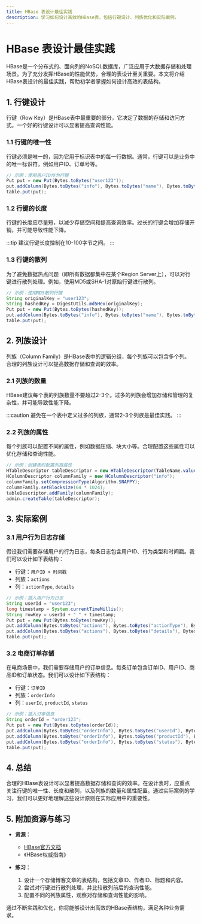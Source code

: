```yaml
---
title: HBase 表设计最佳实践
description: 学习如何设计高效的HBase表，包括行键设计、列族优化和实际案例。
---
```


# HBase 表设计最佳实践

HBase是一个分布式的、面向列的NoSQL数据库，广泛应用于大数据存储和处理场景。为了充分发挥HBase的性能优势，合理的表设计至关重要。本文将介绍HBase表设计的最佳实践，帮助初学者掌握如何设计高效的表结构。

## 1. 行键设计

行键（Row Key）是HBase表中最重要的部分，它决定了数据的存储和访问方式。一个好的行键设计可以显著提高查询性能。

### 1.1 行键的唯一性

行键必须是唯一的，因为它用于标识表中的每一行数据。通常，行键可以是业务中的唯一标识符，例如用户ID、订单号等。

```java
// 示例：使用用户ID作为行键
Put put = new Put(Bytes.toBytes("user123"));
put.addColumn(Bytes.toBytes("info"), Bytes.toBytes("name"), Bytes.toBytes("Alice"));
table.put(put);
```

### 1.2 行键的长度

行键的长度应尽量短，以减少存储空间和提高查询效率。过长的行键会增加存储开销，并可能导致性能下降。

:::tip
建议行键长度控制在10-100字节之间。
:::

### 1.3 行键的散列

为了避免数据热点问题（即所有数据都集中在某个Region Server上），可以对行键进行散列处理。例如，使用MD5或SHA-1对原始行键进行散列。

```java
// 示例：使用MD5散列行键
String originalKey = "user123";
String hashedKey = DigestUtils.md5Hex(originalKey);
Put put = new Put(Bytes.toBytes(hashedKey));
put.addColumn(Bytes.toBytes("info"), Bytes.toBytes("name"), Bytes.toBytes("Alice"));
table.put(put);
```

## 2. 列族设计

列族（Column Family）是HBase表中的逻辑分组，每个列族可以包含多个列。合理的列族设计可以提高数据存储和查询的效率。

### 2.1 列族的数量

HBase建议每个表的列族数量不要超过2-3个。过多的列族会增加存储和管理的复杂性，并可能导致性能下降。

:::caution
避免在一个表中定义过多的列族，通常2-3个列族是最佳实践。
:::

### 2.2 列族的属性

每个列族可以配置不同的属性，例如数据压缩、块大小等。合理配置这些属性可以优化存储和查询性能。

```java
// 示例：创建表时配置列族属性
HTableDescriptor tableDescriptor = new HTableDescriptor(TableName.valueOf("myTable"));
HColumnDescriptor columnFamily = new HColumnDescriptor("info");
columnFamily.setCompressionType(Algorithm.SNAPPY);
columnFamily.setBlocksize(64 * 1024);
tableDescriptor.addFamily(columnFamily);
admin.createTable(tableDescriptor);
```

## 3. 实际案例

### 3.1 用户行为日志存储

假设我们需要存储用户的行为日志，每条日志包含用户ID、行为类型和时间戳。我们可以设计如下表结构：

- 行键：`用户ID + 时间戳`
- 列族：`actions`
- 列：`actionType`, `details`

```java
// 示例：插入用户行为日志
String userId = "user123";
long timestamp = System.currentTimeMillis();
String rowKey = userId + "_" + timestamp;
Put put = new Put(Bytes.toBytes(rowKey));
put.addColumn(Bytes.toBytes("actions"), Bytes.toBytes("actionType"), Bytes.toBytes("click"));
put.addColumn(Bytes.toBytes("actions"), Bytes.toBytes("details"), Bytes.toBytes("buttonA"));
table.put(put);
```

### 3.2 电商订单存储

在电商场景中，我们需要存储用户的订单信息。每条订单包含订单ID、用户ID、商品ID和订单状态。我们可以设计如下表结构：

- 行键：`订单ID`
- 列族：`orderInfo`
- 列：`userId`, `productId`, `status`

```java
// 示例：插入订单信息
String orderId = "order123";
Put put = new Put(Bytes.toBytes(orderId));
put.addColumn(Bytes.toBytes("orderInfo"), Bytes.toBytes("userId"), Bytes.toBytes("user123"));
put.addColumn(Bytes.toBytes("orderInfo"), Bytes.toBytes("productId"), Bytes.toBytes("product456"));
put.addColumn(Bytes.toBytes("orderInfo"), Bytes.toBytes("status"), Bytes.toBytes("paid"));
table.put(put);
```

## 4. 总结

合理的HBase表设计可以显著提高数据存储和查询的效率。在设计表时，应重点关注行键的唯一性、长度和散列，以及列族的数量和属性配置。通过实际案例的学习，我们可以更好地理解这些设计原则在实际应用中的重要性。

## 5. 附加资源与练习

- **资源**：
  - [HBase官方文档](https://hbase.apache.org/book.html)
  - 《HBase权威指南》

- **练习**：
  1. 设计一个存储博客文章的表结构，包括文章ID、作者ID、标题和内容。
  2. 尝试对行键进行散列处理，并比较散列前后的查询性能。
  3. 配置不同的列族属性，观察对存储和查询性能的影响。

通过不断实践和优化，你将能够设计出高效的HBase表结构，满足各种业务需求。